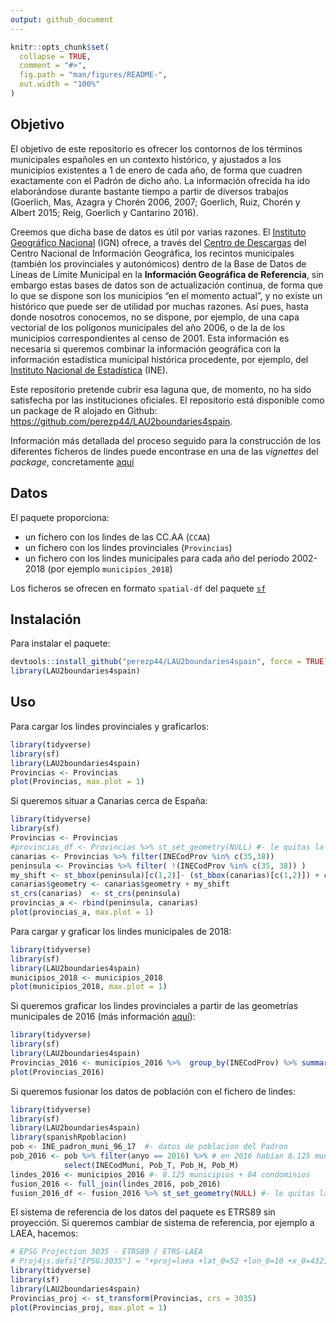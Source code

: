 ```yaml
---
output: github_document
---
```


<!-- README.md is generated from README.Rmd. Please edit that file -->

```r
knitr::opts_chunk$set(
  collapse = TRUE,
  comment = "#>",
  fig.path = "man/figures/README-",
  out.width = "100%"
)
```

## Objetivo

El objetivo de este repositorio es ofrecer los contornos de los términos municipales españoles en un contexto histórico, y ajustados a los municipios existentes a 1 de enero de cada año, de forma que cuadren exactamente con el Padrón de dicho año. La información ofrecida ha ido elaborándose durante bastante tiempo a partir de diversos trabajos (Goerlich, Mas, Azagra y Chorén 2006, 2007; Goerlich, Ruiz, Chorén y Albert 2015; Reig, Goerlich y Cantarino 2016). 

Creemos que dicha base de datos es útil por varias razones. El [Instituto Geográfico Nacional](http://www.ign.es/web/ign/portal) (IGN) ofrece, a través del [Centro de Descargas](http://centrodedescargas.cnig.es/CentroDescargas/index.jsp) del Centro Nacional de Información Geográfica, los recintos municipales (también los provinciales y autonómicos) dentro de la Base de Datos de Líneas de Límite Municipal en la **Información Geográfica de Referencia**, sin embargo estas bases de datos son de actualización continua, de forma que lo que se dispone son los municipios "en el momento actual", y no existe un histórico que puede ser de utilidad por muchas razones. Así pues, hasta donde nosotros conocemos, no se dispone, por ejemplo, de una capa vectorial de los polígonos municipales del año 2006, o de la de los municipios correspondientes al censo de 2001. Esta información es necesaria si queremos combinar la información geográfica con la información estadística municipal histórica procedente, por ejemplo, del [Instituto Nacional de Estadística](http://www.ine.es/) (INE).

Este repositorio pretende cubrir esa laguna que, de momento, no ha sido satisfecha por las instituciones oficiales. El repositorio está disponible como un package de R alojado en Github: <https://github.com/perezp44/LAU2boundaries4spain>.



Información más detallada del proceso seguido para la construcción de los diferentes ficheros de lindes puede encontrase en una de las *vignettes* del *package*, concretamente [aquí](https://htmlpreview.github.io/?https://github.com/perezp44/LAU2boundaries4spain/blob/master/inst/doc/detailed-info-lau2boundaries4spain.html)


## Datos 

El paquete proporciona:

  - un fichero con los lindes de las CC.AA (`CCAA`)
  - un fichero con los lindes provinciales (`Provincias`)
  - un fichero con los lindes municipales para cada año del periodo 2002-2018 (por ejemplo `municipios_2018`)


Los ficheros se ofrecen en formato `spatial-df` del paquete [`sf`](https://cran.r-project.org/web/packages/sf/index.html)

## Instalación


Para instalar el paquete:


```r
devtools::install_github("perezp44/LAU2boundaries4spain", force = TRUE)
library(LAU2boundaries4spain)
```
 
 
## Uso 

Para cargar los lindes provinciales y graficarlos:

```r
library(tidyverse)
library(sf)
library(LAU2boundaries4spain)
Provincias <- Provincias
plot(Provincias, max.plot = 1)
```



Si queremos situar a Canarias cerca de España:

```r
library(tidyverse)
library(sf)
Provincias <- Provincias
#provincias_df <- Provincias %>% st_set_geometry(NULL) #- le quitas la geometria
canarias <- Provincias %>% filter(INECodProv %in% c(35,38))
peninsula <- Provincias %>% filter( !(INECodProv %in% c(35, 38)) )
my_shift <- st_bbox(peninsula)[c(1,2)]- (st_bbox(canarias)[c(1,2)]) + c(9.5,0.5)
canarias$geometry <- canarias$geometry + my_shift
st_crs(canarias)  <- st_crs(peninsula)
provincias_a <- rbind(peninsula, canarias)  
plot(provincias_a, max.plot = 1)
```



Para cargar y graficar los lindes municipales de 2018:

```r
library(tidyverse)
library(sf)
library(LAU2boundaries4spain)
municipios_2018 <- municipios_2018
plot(municipios_2018, max.plot = 1)
```


Si queremos graficar los lindes provinciales a partir de las geometrías municipales de 2016 (más información [aquí](https://github.com/r-spatial/sf/issues/290)):


```r
library(tidyverse)
library(sf)
library(LAU2boundaries4spain)
Provincias_2016 <- municipios_2016 %>%  group_by(INECodProv) %>% summarise()
plot(Provincias_2016)
```


Si queremos fusionar los datos de población con el fichero de lindes:

```r
library(tidyverse)
library(sf)
library(LAU2boundaries4spain)
library(spanishRpoblacion)
pob <- INE_padron_muni_96_17  #- datos de poblacion del Padron 
pob_2016 <- pob %>% filter(anyo == 2016) %>% # en 2016 habían 8.125 municipios
            select(INECodMuni, Pob_T, Pob_H, Pob_M)  
lindes_2016 <- municipios_2016 #- 8.125 municipios + 84 condominios
fusion_2016 <- full_join(lindes_2016, pob_2016)   
fusion_2016_df <- fusion_2016 %>% st_set_geometry(NULL) #- le quitas la geometria para verlo mejor
```

El sistema de referencia de los datos del paquete es ETRS89 sin proyección. Si queremos cambiar de sistema de referencia, por ejemplo a LAEA, hacemos:
 
```r
# EPSG Projection 3035 - ETRS89 / ETRS-LAEA 
# Proj4js.defs["EPSG:3035"] = "+proj=laea +lat_0=52 +lon_0=10 +x_0=4321000 +y_0=3210000 +ellps=GRS80 +units=m +no_defs"
library(tidyverse)
library(sf)
library(LAU2boundaries4spain)
Provincias_proj <- st_transform(Provincias, crs = 3035) 
plot(Provincias_proj, max.plot = 1)
```
 
